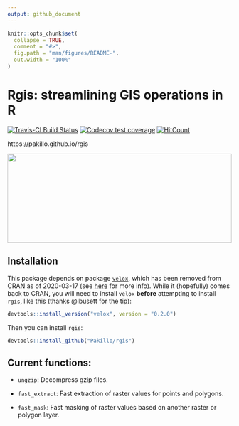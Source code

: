 ```yaml
---
output: github_document
---
```


<!-- README.md is generated from README.Rmd. Please edit that file -->

```r
knitr::opts_chunk$set(
  collapse = TRUE,
  comment = "#>",
  fig.path = "man/figures/README-",
  out.width = "100%"
)
```

# Rgis: streamlining GIS operations in R

<!-- badges: start -->
[![Travis-CI Build Status](https://travis-ci.org/Pakillo/rgis.svg?branch=master)](https://travis-ci.org/Pakillo/rgis)
[![Codecov test coverage](https://codecov.io/gh/Pakillo/rgis/branch/master/graph/badge.svg)](https://codecov.io/gh/Pakillo/rgis?branch=master)
[![HitCount](http://hits.dwyl.com/Pakillo/rgis.svg)](http://hits.dwyl.com/Pakillo/rgis)
<!-- badges: end -->

https://pakillo.github.io/rgis

<img src='logo.jpg' height="200" width="100%"/>

## Installation

This package depends on package [`velox`](https://github.com/hunzikp/velox), which has been removed from CRAN as of 2020-03-17 (see [here](https://github.com/hunzikp/velox/issues/43) for more info). While it (hopefully) comes back to CRAN, you will need to install `velox` **before** attempting to install `rgis`, like this (thanks @lbusett for the tip):

``` r
devtools::install_version("velox", version = "0.2.0")
```

Then you can install `rgis`:

``` r
devtools::install_github("Pakillo/rgis")
```


## Current functions:

- `ungzip`: Decompress gzip files.

- `fast_extract`: Fast extraction of raster values for points and polygons.

- `fast_mask`: Fast masking of raster values based on another raster or polygon layer.




